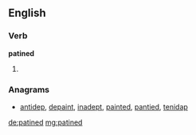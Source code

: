 ==English==

===Verb===
'''patined'''

# {{past of|patine}}

===Anagrams===
* [[antidep#English|antidep]], [[depaint#English|depaint]], [[inadept#English|inadept]], [[painted#English|painted]], [[pantied#English|pantied]], [[tenidap#English|tenidap]]

[[de:patined]]
[[mg:patined]]